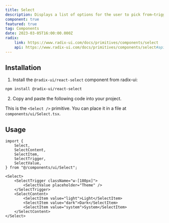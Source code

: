 ```yaml
---
title: Select
description: Displays a list of options for the user to pick from—triggered by a button.
component: true
featured: true
tag: Components
date: 2023-03-05T16:00:00.000Z
radix:
    link: https://www.radix-ui.com/docs/primitives/components/select
    api: https://www.radix-ui.com/docs/primitives/components/select#api-reference
---
```


<ComponentExample src="src/components/examples/SelectDemo.tsx">
    <SelectDemo />
</ComponentExample>

## Installation

1. Install the `@radix-ui/react-select` component from radix-ui:

```bash
npm install @radix-ui/react-select
```

2. Copy and paste the following code into your project.

<ComponentSource src="src/components/ui/Select.tsx" />

<Alert variant="outline">

This is the `<Select />` primitive. You can place it in a file at `components/ui/Select.tsx`.

</Alert>

## Usage

```tsx
import {
    Select,
    SelectContent,
    SelectItem,
    SelectTrigger,
    SelectValue,
} from "@/components/ui/Select";
```

```tsx
<Select>
    <SelectTrigger className="w-[180px]">
        <SelectValue placeholder="Theme" />
    </SelectTrigger>
    <SelectContent>
        <SelectItem value="light">Light</SelectItem>
        <SelectItem value="dark">Dark</SelectItem>
        <SelectItem value="system">System</SelectItem>
    </SelectContent>
</Select>
```
